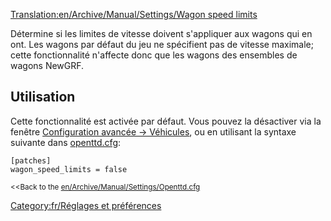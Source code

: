 [[Translation:en/Archive/Manual/Settings/Wagon speed limits]]


Détermine si les limites de vitesse doivent s'appliquer aux wagons qui en ont. Les wagons par défaut du jeu ne spécifient pas de vitesse maximale; cette fonctionnalité n'affecte donc que les wagons des ensembles de wagons NewGRF.

== Utilisation ==

Cette fonctionnalité est activée par défaut. Vous pouvez la désactiver via la fenêtre [[fr/Archive/Manual/Settings/Options avancées/Véhicules#activer-vitesse-limite-des-wagons|Configuration avancée -> Véhicules]], ou en utilisant la syntaxe suivante dans [[fr/Archive/Manual/Settings/Openttd.cfg|openttd.cfg]]:

 [patches]
 wagon_speed_limits = false
<small><<Back to the [[en/Archive/Manual/Settings/Openttd.cfg]]</small>

[[Category:fr/Réglages et préférences]]